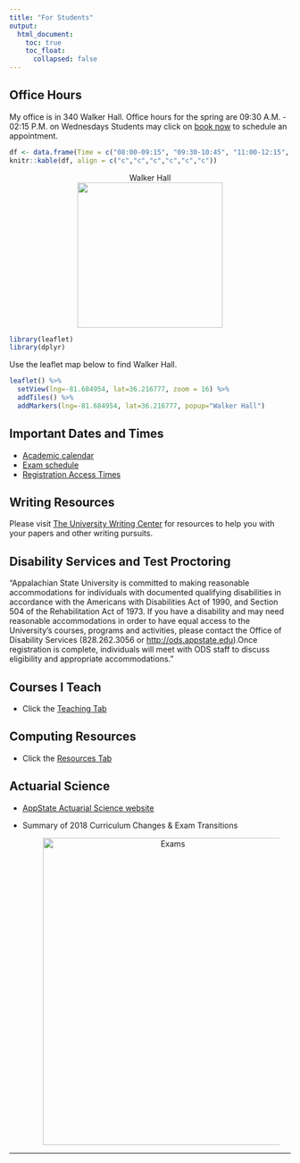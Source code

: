 ```yaml
---
title: "For Students"
output: 
  html_document:
    toc: true
    toc_float:
      collapsed: false
---
```

## Office Hours <i class="fa fa-clock-o"></i>

My office is in 340 Walker Hall. Office hours for the spring are 09:30 A.M. - 02:15 P.M. on Wednesdays Students may click on [book now](https://lasanthi.youcanbook.me/) to schedule an appointment.

```r
df <- data.frame(Time = c("08:00-09:15", "09:30-10:45", "11:00-12:15", "12:15-02:15"), Monday = c("Research", "Research", "Research", "Research"), Tuesday = c("STT 2810 - 102", "STT 3851 - 101", "STT 2810 - 104", "Research"), Wednesday = c(" ", "Office", "Office", "Office"), Thursday = c("STT 2810 - 102", "STT 3851 - 101", "STT 2810 - 104", "Research"), Friday = c("Research", "Research", "Research", "Research"))
knitr::kable(df, align = c("c","c","c","c","c","c"))
```


<center>
<figure>
<figcaption> Walker Hall </figcaption>
<img src="./images/walkerhall.jpg" caption="Walker Hall" width = 260>
</figure>
</center>

```r
library(leaflet)
library(dplyr)
```

Use the leaflet map below to find Walker Hall. 

```r

leaflet() %>%
  setView(lng=-81.684954, lat=36.216777, zoom = 16) %>% 
  addTiles() %>%
  addMarkers(lng=-81.684954, lat=36.216777, popup="Walker Hall") 
```

## Important Dates and Times

- [Academic calendar](https://registrar.appstate.edu/calendars-schedules/academic-calendar) <i class="fa fa-calendar"></i>
- [Exam schedule](https://registrar.appstate.edu/calendars-schedules/exam-schedule-0)
- [Registration Access Times](https://registrar.appstate.edu/students/registration-classes/early-registration-access)

## Writing Resources

Please visit [The University Writing Center](http://writingcenter.appstate.edu/) for resources to help you with your papers and other writing pursuits.



## Disability Services and Test Proctoring 


"Appalachian State University is committed to making reasonable accommodations for individuals with documented qualifying disabilities in accordance with the Americans with Disabilities Act of 1990, and Section 504 of the Rehabilitation Act of 1973. If you have a disability and may need reasonable accommodations in order to have equal access to the University's courses, programs and activities, please contact the Office of Disability Services (828.262.3056 or <http://ods.appstate.edu>).Once registration is complete, individuals will meet with ODS staff to discuss eligibility and appropriate accommodations."

## Courses I Teach

* Click the [Teaching Tab](teaching.html)

## Computing Resources

* Click the [Resources Tab](resources.html)

## Actuarial Science

* [AppState Actuarial Science website](https://mathscias.appstate.edu/)

* Summary of 2018 Curriculum Changes & Exam Transitions

<center>
<figure>
<img src="./images/examchanges.png" alt="Exams" align="center" hspace="20" style="width:450px;height:550px;">
</figure>
</center>

* * *